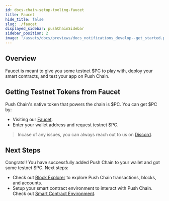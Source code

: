 ```yaml
---
id: docs-chain-setup-tooling-faucet
title: Faucet
hide_title: false
slug: ./faucet
displayed_sidebar: pushChainSidebar
sidebar_position: 2
image: '/assets/docs/previews/docs_notifications_develop--get_started.png'
---
```


## Overview

Faucet is meant to give you some testnet $PC to play with, deploy your smart contracts, and test your app on Push Chain.

<head>
  <title>{`Faucet | Tooling | Setup | Push Chain Docs`}</title>
</head>


## Getting Testnet Tokens from Faucet

Push Chain's native token that powers the chain is $PC. You can get $PC by:

- Visiting our [Faucet](https://faucet.push.org/).
- Enter your wallet address and request testnet $PC.

<IFrameModal
  url='https://faucet.push.org/'
  buttonTitle='Load Faucet Page'
  maxHeight='500px'
/>

> Incase of any issues, you can always reach out to us on [Discord](https://discord.gg/pushprotocol).

## Next Steps

Congrats!! You have successfully added Push Chain to your wallet and got some testnet $PC. Next steps:

- Check out [Block Explorer](/docs/chain/setup/tooling/block-explorer) to explore Push Chain transactions, blocks, and accounts.
- Setup your smart contract environment to interact with Push Chain. Check out [Smart Contract Environment](/docs/chain/setup/smart-contract-environment).

